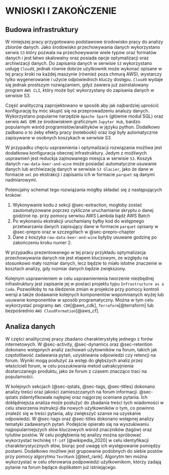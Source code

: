 # WNIOSKI I ZAKOŃCZENIE

## Budowa infrastruktury

W niniejszej pracy przygotowano podstawowe środowisko pracy do analizy zbiorów danych. Jako środowisko przechowywania danych wykorzystano serwis `S3` który pozwala na przechowywanie wiele typów oraz formatów danych i jest łatwo skalowalny oraz posiada opcje optymalizacji oraz archiwizacji danych. Do zapisania danych w serwisie `S3` wykorzystano usługę `Cloud9`, jednak równie dobrze użytkownik może wykonać opisane w tej pracy kroki na każdej maszynie (również poza chmurą AWS), wystarczy tylko wygenerowanie i użycie odpowiednich kluczy dostępu. `Cloud9` wydaje się jednak prostszym rozwiązaniem, gdyż zawiera już zainstalowany program `AWS CLI`, który może być wykorzystany do zapisania danych w serwisie S3.

Część analityczną zaprojektowano w sposób aby jak najbardziej uprościć konfigurację by móc skupić się na przeprowadzeniu analuzy danych. Wykorzystano popularne narzędzie `Apache Spark` (głównie moduł SQL) oraz serwis `AWS EMR` ze środowiskiem graficznym `Jupyter Hub`, bardzo popularnym wśród programistów/analityków w języku python. Dodatkowo zadbano o to żeby efekty pracy (notebooki) oraz logi były automatycznie zapisywane w osobnych koszykach w serwisie S3. 

W przypadku chęciu usprawnienia i optymailzacji rozwiązania możliwa jest dodatkowa konfiguracja obecnej infrastruktury. Jedym z możliwych usprawnień jest reduckja zajmowanego miesjca w serwisie `S3`. Koszyk danych `raw-data-beer-and-wine` może posiadać automatyczne usuwanie danych lub archiwizację danych w serwisie `S3 Glacier`, jako że dane w formacie `xml` po ekstrakcji i zapisaniu ich w formacie `parquet` są danymi nadmiarowymi. 

Potencjalny schemat tego rozwiązania mógłby składać się z następujących kroków:

1. Wykonywanie kodu z sekcji @sec-extraction, mogłoby zostać zautomatyzowane poprzez cykliczne uruchamianie skryptu o danej godzinie np. przy pomocy serwisu AWS Lambda bądź AWS Batch
2. Po wykonaniu ekstrakcji uruchamiany byłby kod do wstępnego przetwarzania danych zapisujący dane w formacie `parquet` opisany w @sec-prepro oraz w szczegółach w @sec-prepro-chapter
3. Dane z koszyka `raw-data-beer-and-wine` byłyby usuwane godzinę po zakończeniu kroku numer 2.

W przypadku prezentowanego w tej pracy przykładu optymalizacja przechowywania danych nie jest etapem kluczowym, ze względu na stosunkowo mały rozmiar danych, lecz będzie to miało istotne znaczenie w kosztach analizy, gdy rozmiar danych będzie zwiększony.

Kolejnym usprawnieniem w celu usprawnienienia tworzenie niezbędnej infrastruktury jest zapisanie jej w postaci projektu typu `Infrastructure as a Code`. Pozwoliłoby to na śledzenie zmian w projekcie przy pomocy kontroli wersji a także dodawanie kolejnych komponentów wspomnianych wyżej lub usuwanie komponentów w sposób programatyczny. Można w tym celu wykorzystać programy `AWS CDK`[@aws_cdk], `Terraform`[@terraform] lub bezpośrednio `AWS CloudFormation`[@aws_cf].

## Analiza danych

W części analitycznej pracy zbadano charakterystykę jednego z forów internetowych. W @sec-activity, @sec-dynamics oraz @sec-retention dokonano wstępnych analiz zachowań użytowników na forum, takich jak częstotliwość zadawania pytań, uzyskiwania odpowiedzi czy retencji na forum. Wyniki mogą posłużyć za wstęp do głębszych analiz przez właścicieli forum, w celu poszukiwania metod uatrakcyjnienia dostarczanego produktu, jako że forum z czasem znacząco traci na popularności.

W kolejnych sekcjach (@sec-qstats, @sec-tags, @sec-titles) dokonano analizy treści oraz jakości zamieszczanych na forum informacji. @sec-qstats zidentyfikowała najlepiej oraz najgorzej oceniane pytania. Ich dokłądniejsza analiza może posłużyć do zbadania treści tych wiadomości w celu stworzenia instrukcji dla nowych użytkowników o tym, co powinno znaleźć się w treści pytania, aby zwiększyć szanse na uzyskanie odpowiedzi. 
W @sec-tags oraz @sec-titles dokonano wstępnej analizy tematyki zadawanych pytań. Podejście opierało się na wyszukiwaniu najpopularniejszych słów kluczowych wśród znaczników (tagów) oraz tytułów postów. W celu pogłębienia tej analizy można spróbować wykorzystać techinkę `tf-idf` [@wikipedia_2020] w celu identyfikacji charakterystycznych słów, biorąc pod uwagę ich występowanie pomiędzy postami. Dodatkowo możliwe jest grupowanie podobnych do siebie postów przy pomocy algorytmu `TextRank` [@text_rank]. Algorytm ten można wykorzystać w celu oferowania podpowiedzi użytkownikom, którzy zadają pytanie na forum będące duplikatem już istniejącego.